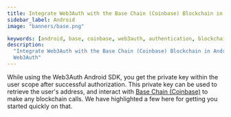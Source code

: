 ```yaml
---
title: Integrate Web3Auth with the Base Chain (Coinbase) Blockchain in Android
sidebar_label: Android
image: "banners/base.png"

keywords: [android, base, coinbase, web3auth, authentication, blockchain]
description:
  "Integrate Web3Auth with the Base Chain (Coinbase) Blockchain in Android | Documentation -
  Web3Auth"
---
```



<SEO
  title="Integrate Web3Auth with the Base Chain (Coinbase) Blockchain in Android"
  description="Integrate Web3Auth with the Base Chain (Coinbase) Blockchain in Android | Documentation - Web3Auth"
  image="https://web3auth.io/docs/banners/base.png"
  slug="/connect-blockchain/evm/base/android"
/>

While using the Web3Auth Android SDK, you get the private key within the user scope after successful
authorization. This private key can be used to retrieve the user's address, and interact with
[Base Chain (Coinbase)](https://base.org) to make any blockchain calls. We have highlighted a few
here for getting you started quickly on that.

<EVMInteraction />
